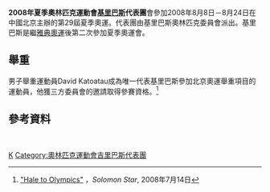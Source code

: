 {{Infobox Country Olympics
|games=2008年夏季
|NOC=KIR
|competitors=2
|sports=2
|flagbearer=
}}

'''2008年夏季奧林匹克運動會[[基里巴斯|基里巴斯]]代表團'''會參加2008年8月8日－8月24日在中國北京主辦的第29屆夏季奧運。代表團由基里巴斯奧林匹克委員會派出。基里巴斯是繼[[2004年夏季奧林匹克運動會|雅典奧運]]後第二次參加夏季奧運會。

== 舉重 ==
男子舉重運動員David Katoatau成為唯一代表基里巴斯參加北京奧運舉重項目的運動員，他獲三方委員會的邀請取得參賽資格。<ref>[http://solomonstarnews.com/index.php?option=com_content&task=view&id=2153&change=100&changeown=102&Itemid=42 "Hale to Olympics"] {{Wayback|url=http://solomonstarnews.com/index.php?option=com_content&task=view&id=2153&change=100&changeown=102&Itemid=42 |date=20090705233804 }}，''Solomon Star'', 2008年7月14日</ref>

== 參考資料 ==
<div class="references-small">
<references />
</div>
<br />

{{NOCin2008SummerOlympics}}

[[Category:2008年夏季奧林匹克運動會代表團|K]]
[[Category:奧林匹克運動會吉里巴斯代表團|Category:奧林匹克運動會吉里巴斯代表團]]
